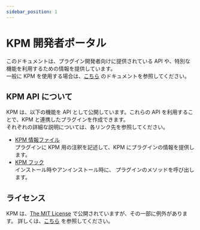 ```yaml
---
sidebar_position: 1
---
```


# KPM 開発者ポータル

このドキュメントは、プラグイン開発者向けに提供されている API や、特別な機能を利用するための情報を提供しています。  
一般に KPM を使用する場合は、[こちら](/docs/use-kpm) のドキュメントを参照してください。

## KPM API について

KPM は、以下の機能を API として公開しています。これらの API を利用することで、KPM と連携したプラグインを作成できます。  
それぞれの詳細な説明については、各リンク先を参照してください。

+ [KPM 情報ファイル](/dev-docs/kpm-api/kpm-info)  
  プラグインに KPM 用の注釈を記述して、KPM にプラグインの情報を提供します。
+ [KPM フック](/dev-docs/kpm-api/hook)  
  インストール時やアンインストール時に、 プラグインのメソッドを呼び出します。

## ライセンス

KPM は、[The MIT License](/dev-docs/licenses/#the-mit-license) で公開されていますが、その一部に例外があります。
詳しくは、[こちら](/dev-docs/licenses) を参照してください。
